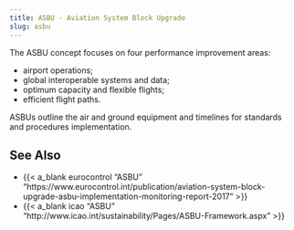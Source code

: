 ```yaml
---
title: ASBU - Aviation System Block Upgrade
slug: asbu
---
```


The ASBU concept focuses on four performance improvement areas:

* airport operations;
* global interoperable systems and data;
* optimum capacity and flexible flights;
* efficient flight paths.

ASBUs outline the air and ground equipment and timelines for standards and procedures implementation.

## See Also

* {{< a_blank eurocontrol "ASBU" "https://www.eurocontrol.int/publication/aviation-system-block-upgrade-asbu-implementation-monitoring-report-2017" >}}
* {{< a_blank icao "ASBU" "http://www.icao.int/sustainability/Pages/ASBU-Framework.aspx" >}}

